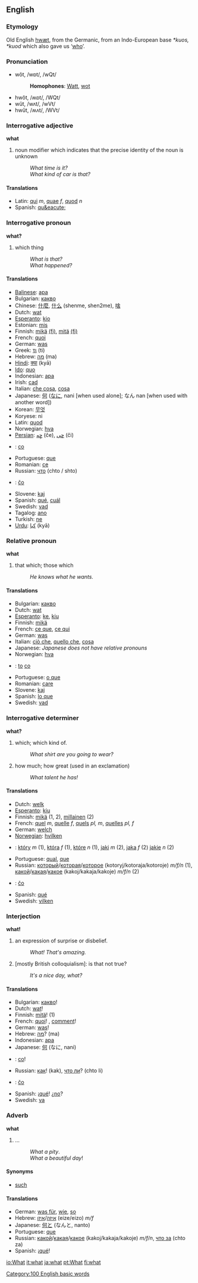 ==English==
===Etymology===
Old English [[hwæt]], from the Germanic, from an Indo-European base ''*kuos, *kuod'' which also gave us ‘[[who]]’.

===Pronunciation===
*wŏt, /wɒt/, /wQt/
*:'''Homophones''': [[Watt]], [[wot]]
*hwŏt, /ʍɒt/, /WQt/
*wŭt, /wʌt/, /wVt/
*hwŭt, /ʍʌt/, /WVt/

===Interrogative adjective===
'''what'''
# noun modifier which indicates that the precise identity of the noun is unknown
#: ''What time is it?''
#: ''What kind of car is that?''

====Translations====
*Latin: [[qui]] ''m'', [[quae]] ''f'', [[quod]] ''n''
*Spanish: [[qu&eacute;]]

===Interrogative pronoun===
'''what?'''

#which thing
#:''What is that?''
#:''What happened?''

====Translations====
*[[Balinese]]: [[apa]]
*Bulgarian: [[какво]]
*Chinese: [[什麼]], [[什么]] (shenme, shen2me), [[啥]]
*Dutch: [[wat]]
*[[Esperanto]]: [[kio]]
*Estonian: [[mis]]
*Finnish: [[mikä]] [[:fi:mikä|(fi)]], [[mitä]] [[:fi:mitä|(fi)]]
*French: [[quoi]]
*German: [[was]]
*Greek: [[τι]] (ti)
*Hebrew: [[מה]] (ma)
*[[Hindi]]: [[क्या]] (kyā) 
*[[Ido]]: [[quo]]
*Indonesian: [[apa]]
*Irish: [[cad]]
*Italian: [[che cosa]], [[cosa]]
*Japanese: [[何]] ([[なに]], nani [when used alone]; なん nan [when used with another word])
*Korean: [[무엇]]
*Koryese: ni
*Latin: [[quod]]
*Norwegian: [[hva]]
*[[Persian]]: [[چِه]] (če), [[چی]] (či)
*{{pl}}: [[co]]
*Portuguese: [[que]]
*Romanian: [[ce]]
*Russian: [[что]] (chto / shto)
*{{sk}}: [[čo]]
*Slovene: [[kaj]]
*Spanish: [[qué]], [[cuál]]
*Swedish: [[vad]]
*Tagalog: [[ano]]
*Turkish: [[ne]]
*[[Urdu]]: [[كيا]] (kyā)

===Relative pronoun===
'''what'''

#that which; those which
#:''He knows what he wants.'' 

====Translations====
*Bulgarian: [[какво]]
*Dutch: [[wat]]
*[[Esperanto]]: [[ke]], [[kiu]]
*Finnish: [[mikä]]
*French: [[ce que]], [[ce qui]]
*German: [[was]]
*Italian: [[ciò che]], [[quello che]], [[cosa]]
*Japanese: ''Japanese does not have relative pronouns''
*Norwegian: [[hva]]
*{{pl}}: [[to]] [[co]]
*Portuguese: [[o que]]
*Romanian: [[care]]
*Slovene: [[kaj]]
*Spanish: [[lo que]]
*Swedish: [[vad]]

===Interrogative determiner===
'''what?'''

#which; which kind of.
#:''What shirt are you going to wear?''
#how much; how great (used in an exclamation)
#:''What talent he has!''

====Translations====
*Dutch: [[welk]]
*[[Esperanto]]: [[kiu]]
*Finnish: [[mikä]] (1, 2), [[millainen]] (2)
*French: [[quel]] ''m'', [[quelle]] ''f'', [[quels]] ''pl, m'', [[quelles]] ''pl, f''
*German: [[welch]]
*[[Norwegian]]: [[hvilken]]
*{{pl}}: [[który]] ''m'' (1), [[która]] ''f'' (1), [[które]] ''n'' (1), [[jaki]] ''m'' (2), [[jaka]] ''f'' (2) [[jakie]] ''n'' (2)
*Portuguese: [[qual]], [[que]]
*Russian: [[который]]/[[которая]]/[[которое]] (kotoryj/kotoraja/kotoroje) ''m/f/n'' (1), [[какой]]/[[какая]]/[[какое]] (kakoj/kakaja/kakoje) ''m/f/n'' (2)
*{{sk}}: [[čo]]
*Spanish: [[qué]]
*Swedish: [[vilken]]

===Interjection===
'''what!'''

#an expression of surprise or disbelief.
#:''What! That's amazing.''
#[mostly British colloquialism]: is that not true?
#:''It's a nice day, what?''

====Translations====
*Bulgarian: [[какво]]!
*Dutch: [[wat]]!
*Finnish: [[mikä|mitä]]! (1)
*French: [[quoi]]! , [[comment]]!
*German: [[was]]!
*Hebrew: [[מה]]? (ma)
*Indonesian: [[apa]]
*Japanese: [[何]] (なに, nani)
*{{pl}}: [[co]]!
*Russian: [[как]]! (kak), [[что ли]]? (chto li)
*{{sk}}: [[čo]]
*Spanish: ¡[[qué]]! ¿[[no]]?
*Swedish: [[va]]

===Adverb===<!-- pretty sure it's an adverb -->
'''what'''

#...<!-- need def -->
#:''What a pity''.
#:''What a beautiful day''!

====Synonyms====
*[[such]]

====Translations====
*German: [[was für]], [[wie]], [[so]]
*Hebrew: [[איזה]]/[[איזו]] (eize/eizo) ''m/f''
*Japanese: [[何と]] (なんと, nanto)
*Portuguese: [[que]]
*Russian: [[какой]]/[[какая]]/[[какое]] (kakoj/kakaja/kakoje) ''m/f/n'', [[что за]] (chto za)
*Spanish: ¡[[qué]]!

[[Category:100 English basic words]]

[[io:What]]
[[it:what]]
[[ja:what]]
[[pt:What]]
[[fi:what]]